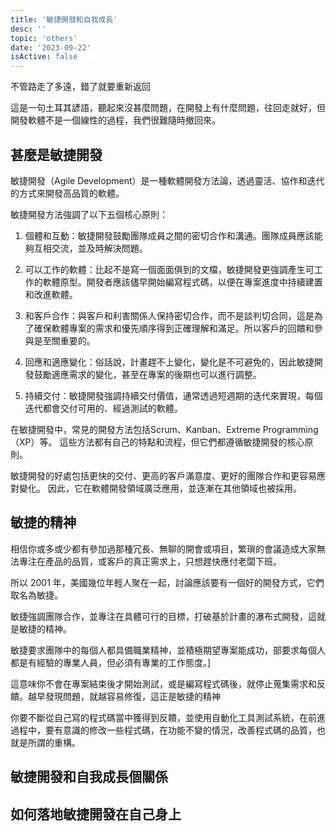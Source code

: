 ```yaml
---
title: '敏捷開發和自我成長'
desc: ''
topic: 'others'
date: '2023-09-22'
isActive: false
---
```


不管路走了多遠，錯了就要重新返回

這是一句土耳其諺語，聽起來沒甚麼問題，在開發上有什麼問題，往回走就好，但開發軟體不是一個線性的過程，我們很難隨時撤回來。

## 甚麼是敏捷開發

敏捷開發（Agile Development）是一種軟體開發方法論，透過靈活、協作和迭代的方式來開發高品質的軟體。

敏捷開發方法強調了以下五個核心原則：

1. 個體和互動：敏捷開發鼓勵團隊成員之間的密切合作和溝通。團隊成員應該能夠互相交流，並及時解決問題。

2. 可以工作的軟體：比起不是寫一個面面俱到的文檔，敏捷開發更強調產生可工作的軟體原型。開發者應該儘早開始編寫程式碼，以便在專案進度中持續建置和改進軟體。

3. 和客戶合作：與客戶和利害關係人保持密切合作，而不是談判切合同，這是為了確保軟體專案的需求和優先順序得到正確理解和滿足。所以客戶的回饋和參與是至關重要的。

4. 回應和適應變化：俗話說，計畫趕不上變化，變化是不可避免的，因此敏捷開發鼓勵適應需求的變化，甚至在專案的後期也可以進行調整。

5. 持續交付：敏捷開發強調持續交付價值，通常透過短週期的迭代來實現，每個迭代都會交付可用的、經過測試的軟體。

在敏捷開發中，常見的開發方法包括Scrum、Kanban、Extreme Programming（XP）等。 這些方法都有自己的特點和流程，但它們都遵循敏捷開發的核心原則。

敏捷開發的好處包括更快的交付、更高的客戶滿意度、更好的團隊合作和更容易應對變化。 因此，它在軟體開發領域廣泛應用，並逐漸在其他領域也被採用。

## 敏捷的精神

相信你或多或少都有參加過那種冗長、無聊的開會或項目，繁瑣的會議造成大家無法專注在產品的品質，或客戶的真正需求上，只想趕快應付老闆下班。

所以 2001 年，美國幾位年輕人聚在一起，討論應該要有一個好的開發方式，它們取名為敏捷。

敏捷強調團隊合作，並專注在具體可行的目標，打破基於計畫的瀑布式開發，這就是敏捷的精神。

敏捷要求團隊中的每個人都具備職業精神，並積極期望專案能成功，部要求每個人都是有經驗的專業人員，但必須有專業的工作態度。]

這意味你不會在專案結束後才開始測試，或是編寫程式碼後，就停止蒐集需求和反饋。越早發現問題，就越容易修復，這正是敏捷的精神

你要不斷從自己寫的程式碼當中獲得到反饋，並使用自動化工具測試系統，在前進過程中，要有意識的修改一些程式碼，在功能不變的情況，改善程式碼的品質，也就是所謂的重構。

## 敏捷開發和自我成長個關係

## 如何落地敏捷開發在自己身上
